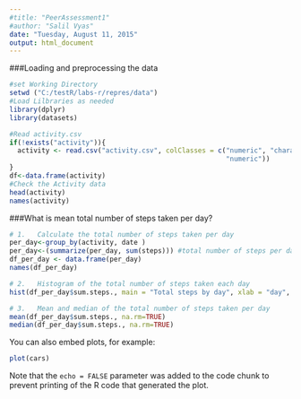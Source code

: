 ```yaml
---
#title: "PeerAssessment1"
#author: "Salil Vyas"
date: "Tuesday, August 11, 2015"
output: html_document
---
```


###Loading and preprocessing the data


```r
#set Working Directory
setwd ("C:/testR/labs-r/repres/data")
#Load Lilbraries as needed
library(dplyr)
library(datasets)

#Read activity.csv 
if(!exists("activity")){
  activity <- read.csv("activity.csv", colClasses = c("numeric", "character", 
                                                      "numeric"))
}
df<-data.frame(activity)
#Check the Activity data
head(activity)
names(activity)
```


###What is mean total number of steps taken per day?

```r
# 1.   Calculate the total number of steps taken per day
per_day<-group_by(activity, date )
per_day<-(summarize(per_day, sum(steps))) #total number of steps per day
df_per_day <- data.frame(per_day)
names(df_per_day)
```

```r
# 2.   Histogram of the total number of steps taken each day
hist(df_per_day$sum.steps., main = "Total steps by day", xlab = "day", col = "blue")
```


```r
# 3.   Mean and median of the total number of steps taken per day
mean(df_per_day$sum.steps., na.rm=TRUE)
median(df_per_day$sum.steps., na.rm=TRUE)
```

You can also embed plots, for example:

```r
plot(cars)
```

Note that the `echo = FALSE` parameter was added to the code chunk to prevent printing of the R code that generated the plot.
